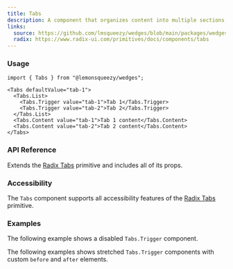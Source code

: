 ```yaml
---
title: Tabs
description: A component that organizes content into multiple sections, with a tabbed interface for navigation between these sections.
links:
  source: https://github.com/lmsqueezy/wedges/blob/main/packages/wedges/src/components/Tabs/Tabs.tsx
  radix: https://www.radix-ui.com/primitives/docs/components/tabs
---
```


<PreviewComponent name="tabs/preview" />

### Usage

```tsx
import { Tabs } from "@lemonsqueezy/wedges";
```

```tsx showLineNumbers
<Tabs defaultValue="tab-1">
  <Tabs.List>
    <Tabs.Trigger value="tab-1">Tab 1</Tabs.Trigger>
    <Tabs.Trigger value="tab-2">Tab 2</Tabs.Trigger>
  </Tabs.List>
  <Tabs.Content value="tab-1">Tab 1 content</Tabs.Content>
  <Tabs.Content value="tab-2">Tab 2 content</Tabs.Content>
</Tabs>
```

### API Reference

Extends the <a href="https://www.radix-ui.com/primitives/docs/components/tabs" rel="nofollow noreferrer" target="_blank">Radix Tabs</a> primitive and includes all of its props.

### Accessibility

The `Tabs` component supports all accessibility features of the <a href="https://www.radix-ui.com/primitives/docs/components/tabs#accessibility" target="_blank" rel="nofollow noreferrer">Radix Tabs</a> primitive.

### Examples

<PreviewComponent name="tabs/example-1" />

The following example shows a disabled `Tabs.Trigger` component.

<PreviewComponent name="tabs/example-2" />

The following examples shows stretched `Tabs.Trigger` components with custom `before` and `after` elements.

<PreviewComponent name="tabs/example-3" />
